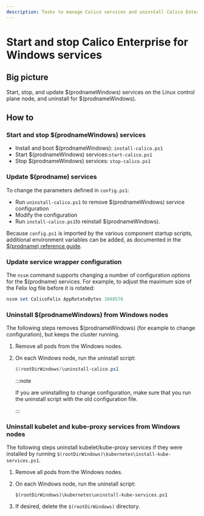 ```yaml
---
description: Tasks to manage Calico services and uninstall Calico Enterprise for Windows.
---
```


# Start and stop Calico Enterprise for Windows services

## Big picture

Start, stop, and update $(prodnameWindows) services on the Linux control plane node, and uninstall for $(prodnameWindows).

## How to

### Start and stop $(prodnameWindows) services

- Install and boot $(prodnameWindows): `install-calico.ps1`
- Start $(prodnameWindows) services:`start-calico.ps1`
- Stop $(prodnameWindows) services: `stop-calico.ps1`

### Update $(prodname) services

To change the parameters defined in `config.ps1`:

- Run `uninstall-calico.ps1` to remove $(prodnameWindows) service configuration
- Modify the configuration
- Run `install-calico.ps1`to reinstall $(prodnameWindows).

Because `config.ps1` is imported by the various component startup scripts, additional environment variables can be added, as documented in the [$(prodname) reference guide](../../../reference/index.mdx).

### Update service wrapper configuration

The `nssm` command supports changing a number of configuration options for the $(prodname) services. For example, to adjust the maximum size of the Felix log file before it is rotated:

```powershell
nssm set CalicoFelix AppRotateBytes 1048576
```

### Uninstall $(prodnameWindows) from Windows nodes

The following steps removes $(prodnameWindows) (for example to change configuration), but keeps the cluster running.

1. Remove all pods from the Windows nodes.
1. On each Windows node, run the uninstall script:

   ```powershell
   $(rootDirWindows)\uninstall-calico.ps1
   ```

   :::note

   If you are uninstalling to change configuration, make sure that you run the uninstall script with the old configuration file.

   :::

### Uninstall kubelet and kube-proxy services from Windows nodes

The following steps uninstall kubelet/kube-proxy services if they were installed by running `$(rootDirWindows)\kubernetes\install-kube-services.ps1`.

1. Remove all pods from the Windows nodes.
1. On each Windows node, run the uninstall script:

   ```
   $(rootDirWindows)\kubernetes\uninstall-kube-services.ps1
   ```

1. If desired, delete the `$(rootDirWindows)` directory.
